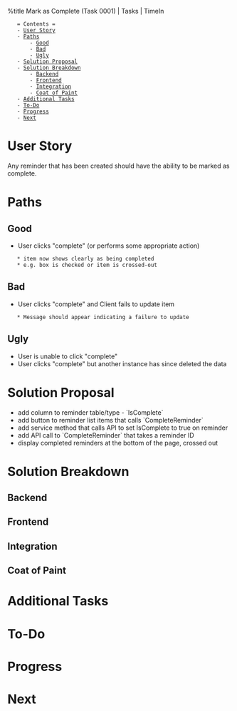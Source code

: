 %title Mark as Complete (Task 0001) | Tasks | TimeIn

    = Contents =
    - [[#User Story|User Story]]
    - [[#Paths|Paths]]
        - [[#Paths#Good|Good]]
        - [[#Paths#Bad|Bad]]
        - [[#Paths#Ugly|Ugly]]
    - [[#Solution Proposal|Solution Proposal]]
    - [[#Solution Breakdown|Solution Breakdown]]
        - [[#Solution Breakdown#Backend|Backend]]
        - [[#Solution Breakdown#Frontend|Frontend]]
        - [[#Solution Breakdown#Integration|Integration]]
        - [[#Solution Breakdown#Coat of Paint|Coat of Paint]]
    - [[#Additional Tasks|Additional Tasks]]
    - [[#To-Do|To-Do]]
    - [[#Progress|Progress]]
    - [[#Next|Next]]

= User Story =
Any reminder that has been created should have the ability to be marked as
complete.
= Paths =
== Good ==
* User clicks "complete" (or performs some appropriate action)
    * item now shows clearly as being completed
    * e.g. box is checked or item is crossed-out
== Bad ==
* User clicks "complete" and Client fails to update item
    * Message should appear indicating a failure to update
== Ugly ==
* User is unable to click "complete"
* User clicks "complete" but another instance has since deleted the data
= Solution Proposal =
* add column to reminder table/type - `IsComplete`
* add button to reminder list items that calls `CompleteReminder`
* add service method that calls API to set IsComplete to true on reminder
* add API call to `CompleteReminder` that takes a reminder ID
* display completed reminders at the bottom of the page, crossed out
= Solution Breakdown =
== Backend ==
== Frontend ==
== Integration ==
== Coat of Paint ==
= Additional Tasks =
= To-Do =
= Progress =
= Next =


